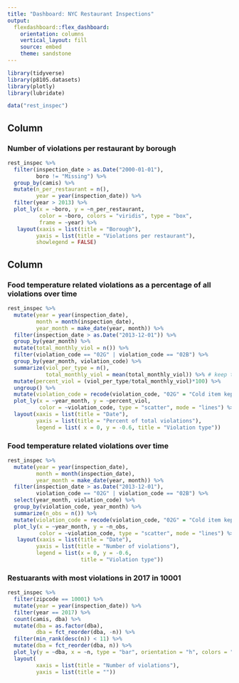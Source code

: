 ```yaml
---
title: "Dashboard: NYC Restaurant Inspections"
output: 
  flexdashboard::flex_dashboard:
    orientation: columns
    vertical_layout: fill
    source: embed
    theme: sandstone
---
```


```r
library(tidyverse)
library(p8105.datasets)
library(plotly)
library(lubridate)

data("rest_inspec")
```

Column {data-width=600}
-----------------------------------------------------------------------

### Number of violations per restaurant by borough

```r
rest_inspec %>% 
  filter(inspection_date > as.Date("2000-01-01"),
         boro != "Missing") %>% 
  group_by(camis) %>% 
  mutate(n_per_restaurant = n(),
         year = year(inspection_date)) %>% 
  filter(year > 2013) %>% 
  plot_ly(x = ~boro, y = ~n_per_restaurant, 
          color = ~boro, colors = "viridis", type = "box",
          frame = ~year) %>% 
   layout(xaxis = list(title = "Borough"),
         yaxis = list(title = "Violations per restaurant"),
         showlegend = FALSE)
```

Column {data-width=400}
-----------------------------------------------------------------------

### Food temperature related violations as a percentage of all violations over time

```r
rest_inspec %>% 
  mutate(year = year(inspection_date),
         month = month(inspection_date),
         year_month = make_date(year, month)) %>% 
  filter(inspection_date > as.Date("2013-12-01")) %>% 
  group_by(year_month) %>% 
  mutate(total_monthly_viol = n()) %>% 
  filter(violation_code == "02G" | violation_code == "02B") %>% 
  group_by(year_month, violation_code) %>% 
  summarize(viol_per_type = n(),
            total_monthly_viol = mean(total_monthly_viol)) %>% # keep total violations in the month and violations per violation code
  mutate(percent_viol = (viol_per_type/total_monthly_viol)*100) %>% 
  ungroup() %>% 
  mutate(violation_code = recode(violation_code, "02G" = "Cold item kept too hot", "02B" = "Hot item kept too cold")) %>% 
  plot_ly(x = ~year_month, y = ~percent_viol, 
          color = ~violation_code, type = "scatter", mode = "lines") %>% 
  layout(xaxis = list(title = "Date"),
         yaxis = list(title = "Percent of total violations"),
         legend = list( x = 0, y = -0.6, title = "Violation type"))
```

### Food temperature related violations over time

```r
rest_inspec %>%
  mutate(year = year(inspection_date),
         month = month(inspection_date),
         year_month = make_date(year, month)) %>%
  filter(inspection_date > as.Date("2013-12-01"),
         violation_code == "02G" | violation_code == "02B") %>%
  select(year_month, violation_code) %>%
  group_by(violation_code, year_month) %>%
  summarize(n_obs = n()) %>%
  mutate(violation_code = recode(violation_code, "02G" = "Cold item kept too hot", "02B" = "Hot item kept too cold")) %>%
  plot_ly(x = ~year_month, y = ~n_obs,
          color = ~violation_code, type = "scatter", mode = "lines") %>%
   layout(xaxis = list(title = "Date"),
         yaxis = list(title = "Number of violations"),
         legend = list(x = 0, y = -0.6,
                       title = "Violation type"))
```

### Restuarants with most violations in 2017 in 10001

```r
rest_inspec %>% 
  filter(zipcode == 10001) %>%
  mutate(year = year(inspection_date)) %>% 
  filter(year == 2017) %>% 
  count(camis, dba) %>% 
  mutate(dba = as.factor(dba), 
         dba = fct_reorder(dba, -n)) %>% 
  filter(min_rank(desc(n)) < 11) %>% 
  mutate(dba = fct_reorder(dba, n)) %>% 
  plot_ly(y = ~dba, x = ~n, type = "bar", orientation = "h", colors = "viridis") %>% 
  layout(
         xaxis = list(title = "Number of violations"),
         yaxis = list(title = ""))
```

